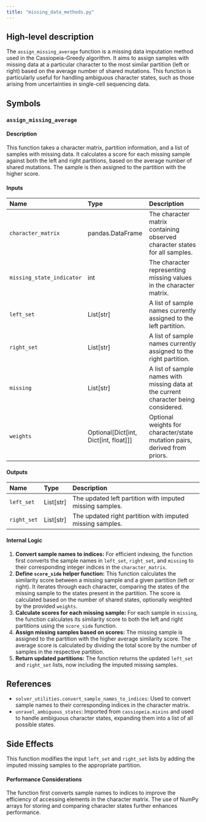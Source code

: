 ```yaml
---
title: "missing_data_methods.py"
---
```


## High-level description
The `assign_missing_average` function is a missing data imputation method used in the Cassiopeia-Greedy algorithm. It aims to assign samples with missing data at a particular character to the most similar partition (left or right) based on the average number of shared mutations. This function is particularly useful for handling ambiguous character states, such as those arising from uncertainties in single-cell sequencing data.

## Symbols
### `assign_missing_average`
#### Description
This function takes a character matrix, partition information, and a list of samples with missing data. It calculates a score for each missing sample against both the left and right partitions, based on the average number of shared mutations. The sample is then assigned to the partition with the higher score.

#### Inputs
| Name | Type | Description |
|:-----|:-----|:------------|
| `character_matrix` | pandas.DataFrame | The character matrix containing observed character states for all samples. |
| `missing_state_indicator` | int | The character representing missing values in the character matrix. |
| `left_set` | List[str] | A list of sample names currently assigned to the left partition. |
| `right_set` | List[str] | A list of sample names currently assigned to the right partition. |
| `missing` | List[str] | A list of sample names with missing data at the current character being considered. |
| `weights` | Optional[Dict[int, Dict[int, float]]] | Optional weights for character/state mutation pairs, derived from priors. |

#### Outputs
| Name | Type | Description |
|:-----|:-----|:------------|
| `left_set` | List[str] | The updated left partition with imputed missing samples. |
| `right_set` | List[str] | The updated right partition with imputed missing samples. |

#### Internal Logic
1. **Convert sample names to indices:** For efficient indexing, the function first converts the sample names in `left_set`, `right_set`, and `missing` to their corresponding integer indices in the `character_matrix`.
2. **Define `score_side` helper function:** This function calculates the similarity score between a missing sample and a given partition (left or right). It iterates through each character, comparing the states of the missing sample to the states present in the partition. The score is calculated based on the number of shared states, optionally weighted by the provided `weights`.
3. **Calculate scores for each missing sample:** For each sample in `missing`, the function calculates its similarity score to both the left and right partitions using the `score_side` function.
4. **Assign missing samples based on scores:** The missing sample is assigned to the partition with the higher average similarity score. The average score is calculated by dividing the total score by the number of samples in the respective partition.
5. **Return updated partitions:** The function returns the updated `left_set` and `right_set` lists, now including the imputed missing samples.

## References
- `solver_utilities.convert_sample_names_to_indices`: Used to convert sample names to their corresponding indices in the character matrix.
- `unravel_ambiguous_states`: Imported from `cassiopeia.mixins` and used to handle ambiguous character states, expanding them into a list of all possible states.

## Side Effects
This function modifies the input `left_set` and `right_set` lists by adding the imputed missing samples to the appropriate partition.

#### Performance Considerations
The function first converts sample names to indices to improve the efficiency of accessing elements in the character matrix. The use of NumPy arrays for storing and comparing character states further enhances performance.
